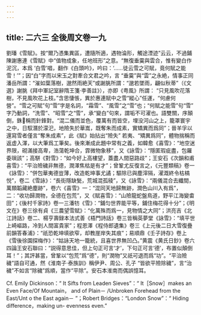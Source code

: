 ```yaml
---
---
---
```

title: 二六三 全後周文卷一九
---




劉璠《雪賦》。按“爾乃憑集異區，遭隨所適，遇物淪形，觸途湮迹”云云，不過鋪陳謝惠連《雪賦》中“值物成象，任地班形”之意。“無復垂霙與雲合，惟有變白作泥沉，本爲 ‘白雪’唱，翻作《白頭吟》，吟曰：‘……徒云雪之可賦，竟何賦之能雪！’”；因“白”字而以宋玉之對牽合文君之吟，言 “垂霙”與“雲”之永絶，情事正同潘岳所謂：“漼如葉落樹，邈然雨絶天”或謝朓所謂：“邈若墜雨，翩似秋蒂”（《文選》謝朓《拜中軍記室辭隋王箋·李善註》），亦即《粤風》所謂： “只見風吹花落樹，不見風吹花上枝。”含思悽悵，異於惠連賦中之雪“縱心”任運，“何慮何營”。“雪之可賦”句“雪”字是名詞，“霜雪”、“風雪”之“雪”也；“何賦之能雪”句“雪” 字乃動詞，“洗雪”、“昭雪”之“雪”，承“變白”句來，謂垢不可濯也。語雙關，序顛倒，銖𨨄稱而針鋒對。“混二儀而並色，覆萬有而皆空，埋没河山之上，籠罩寰宇之中，日馭潛於濛汜，地險失於華嵩，既奪朱而成素，實矯異而爲同”；晉羊孚以還寫雪者僅言“奪朱成素”，此《賦》始拈出“險失” 若夷、“矯異爲同”，體物揣稱而返虚入渾，以大筆爲工筆矣。後來漸成此題中常有之義，如韓愈《喜雪》：“地空迷界限，砌滿接高卑，浩蕩乾坤合，霏微物象移”，又《詠雪》：“隱匿瑕疵盡，包羅委瑣該”；高駢《對雪》：“如今好上高樓望，蓋盡人間惡路歧”；王安石《次韻和甫喜雪》：“平治險穢非無德，潤澤焦枯是有才”；曾鞏尤反復言之，《元豐類稿》卷一《詠雪》：“併包華夷德豈薄，改造乾坤事尤譎；驅除已與塵滓隔，濯溉終令枯槁悦”，卷二《雪詠》：“長街隱缺甃，荒城混孤稜”，又《詠雪》：“兩儀混合去纖間，萬類韜藏絶塵跡”，卷六《喜雪》一：“混同天地歸無跡，潤色山川入有爲”，二：“收功歸潤物，全德在包荒”，又《賦喜雪》：“山險龍蛇盤鳥道，野平江海變畬田”；《後村千家詩》卷一三潘牥《雪》：“鋪匀世界能平等，鋪住梅花得十分”；《明文在》卷三徐有貞《三農望雪賦》：“化萬殊而爲一，見物情之大同”；洪亮吉《北江詩話》卷二、楊亨壽録本法式善《梧門詩話》卷三皆稱英夢堂《詠雪》：“填平世上崎嶇路，冷到人間富貴家”；程恩澤《程侍郎遺集》卷三《上元後二日大雪復疊前韻答春浦》：“祇恐乾坤填欲窄，却教崖岸失其痕”；易順鼎《壬子詩存》卷上《雪後徐園探梅作》：“姑詠天地一籠統，且喜世界無凹凸。”黄震《黄氏日鈔》卷六四論王安石聯曰：“説得意思佳，但上句正可言‘才’，下句正可言‘德’，布置似顛倒耳！”；其評甚當，曾鞏以“包荒”爲“德”，則“潤物”又祇可退而爲“功”。“平治險穢”語自可通，然《淮南子·泰族訓》稱伊尹、周公、孔子 “皆欲平險除穢”，言“治穢”不如言“除穢”爲順，當作“平除”。安石本淮南而偶誤憶耳。

Cf. Emily Dickinson：“ It Sifts from Leaden Sieves”：“ It［Snow］makes an Even Face/Of Mountain， and of Plain－ /Unbroken Forehead from the East/Unt o the East again－ ”；Robert Bridges：“London Snow”：“ Hiding difference，making un- evenness even.”
